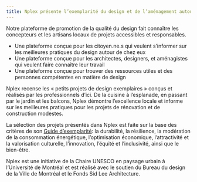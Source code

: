 ```yaml
---
title: Nplex présente l’exemplarité du design et de l’aménagement autour de vous
---
```


Notre plateforme de promotion de la qualité du design fait connaître les concepteurs et les artisans
locaux de projets accessibles et responsables.

- Une plateforme conçue pour les citoyen.ne.s qui veulent s’informer sur les meilleures pratiques du
  design autour de chez eux
- Une plateforme conçue pour les architectes, designers, et aménagistes qui veulent faire connaître
  leur travail
- Une plateforme conçue pour trouver des ressources utiles et des personnes compétentes en matière
  de design

Nplex recense les « petits projets de design exemplaires » conçus et réalisés par les professionnels
d’ici. De la cuisine à l’esplanade, en passant par le jardin et les balcons, Nplex démontre
l’excellence locale et informe sur les meilleures pratiques pour les projets de rénovation et de
construction modestes.

La sélection des projets présentés dans Nplex est faite sur la base des critères de son
[Guide d’exemplarité](/fr/guides): la durabilité, la résilience, la modération de la consommation
énergétique, l’optimisation économique, l’attractivité et la valorisation culturelle, l’innovation,
l’équité et l’inclusivité, ainsi que le bien-être.

Nplex est une initiative de la Chaire UNESCO en paysage urbain à l’Université de Montréal et est
réalisé avec le soutien du Bureau du design de la Ville de Montréal et le Fonds Sid Lee
Architecture.
